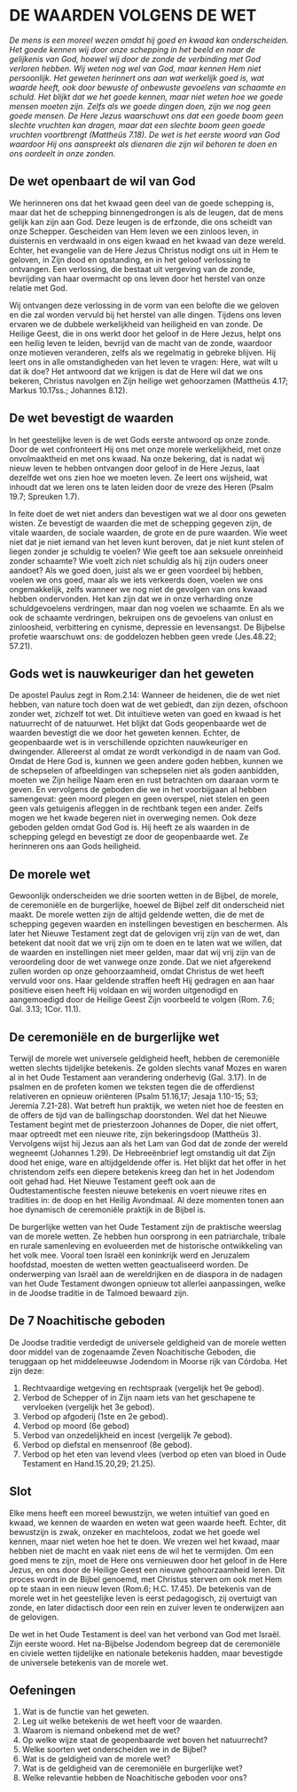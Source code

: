 # DE WAARDEN VOLGENS DE WET

*De mens is een moreel wezen omdat hij goed en kwaad kan onderscheiden. Het goede kennen wij door onze schepping in het beeld en naar de gelijkenis van God, hoewel wij door de zonde de verbinding met God verloren hebben. Wij weten nog wel van God, maar kennen Hem niet persoonlijk. Het geweten herinnert ons aan wat werkelijk goed is, wat waarde heeft, ook door bewuste of onbewuste gevoelens van schaamte en schuld. Het blijkt dat we het goede kennen, maar niet weten hoe we goede mensen moeten zijn. Zelfs als we goede dingen doen, zijn we nog geen goede mensen. De Here Jezus waarschuwt ons dat een goede boom geen slechte vruchten kan dragen, maar dat een slechte boom geen goede vruchten voortbrengt (Mattheüs 7.18).*
*De wet is het eerste woord van God waardoor Hij ons aanspreekt als dienaren die zijn wil behoren te doen en ons oordeelt in onze zonden.*

## De wet openbaart de wil van God

We herinneren ons dat het kwaad geen deel van de goede schepping is, maar dat het de schepping binnengedrongen is als de leugen, dat de mens gelijk kan zijn aan God. Deze leugen is de erfzonde, die ons scheidt van onze Schepper. Gescheiden van Hem leven we een zinloos leven, in duisternis en verdwaald in ons eigen kwaad en het kwaad van deze wereld.  Echter, het evangelie van de Here Jezus Christus nodigt ons uit in Hem te geloven, in Zijn dood en opstanding, en in het geloof verlossing te ontvangen. Een verlossing, die bestaat uit vergeving van de zonde, bevrijding van haar overmacht op ons leven door het herstel van onze relatie met God. 

Wij ontvangen deze verlossing in de vorm van een belofte die we geloven en die zal worden vervuld bij het herstel van alle dingen. Tijdens ons leven ervaren we de dubbele werkelijkheid van heiligheid en van zonde. De Heilige Geest, die in ons werkt door het geloof in de Here Jezus, helpt ons een heilig leven te leiden, bevrijd van de macht van de zonde, waardoor onze motieven veranderen, zelfs als we regelmatig in gebreke blijven. Hij leert ons in alle omstandigheden van het leven te vragen: Here, wat wilt u dat ik doe? Het antwoord dat we krijgen is dat de Here wil dat we ons bekeren, Christus navolgen en Zijn heilige wet gehoorzamen (Mattheüs 4.17; Markus 10.17ss.; Johannes 8.12). 

## De wet bevestigt de waarden

In het geestelijke leven is de wet Gods eerste antwoord op onze zonde. Door de wet confronteert Hij ons met onze morele werkelijkheid, met onze onvolmaaktheid en met ons kwaad. Na onze bekering, dat is nadat wij nieuw leven te hebben ontvangen door geloof in de Here Jezus, laat dezelfde wet ons zien hoe we moeten leven. Ze leert ons wijsheid, wat inhoudt dat we leren ons te laten leiden door de vreze des Heren (Psalm 19.7; Spreuken 1.7).

In feite doet de wet niet anders dan bevestigen wat we al door ons geweten wisten. Ze bevestigt de waarden die met de schepping gegeven zijn, de vitale waarden, de sociale waarden, de grote en de pure waarden. Wie weet niet dat je niet iemand van het leven kunt beroven, dat je niet kunt stelen of liegen zonder je schuldig te voelen? Wie geeft toe aan seksuele onreinheid zonder schaamte? Wie voelt zich niet schuldig als hij zijn ouders oneer aandoet? Als we goed doen, juist als we er geen voordeel bij hebben, voelen we ons goed, maar als we iets verkeerds doen, voelen we ons ongemakkelijk, zelfs wanneer we nog niet de gevolgen van ons kwaad hebben ondervonden.  Het kan zijn dat we in onze verharding onze schuldgevoelens verdringen, maar dan nog voelen we schaamte. En als we ook de schaamte verdringen, bekruipen ons de gevoelens van onlust en zinloosheid, verbittering en cynisme, depressie en levensangst. De Bijbelse profetie waarschuwt ons: de goddelozen hebben geen vrede (Jes.48.22; 57.21).

## Gods wet is nauwkeuriger dan het geweten

De apostel Paulus zegt in Rom.2.14: Wanneer de heidenen, die de wet niet hebben, van nature toch doen wat de wet gebiedt, dan zijn dezen, ofschoon zonder wet, zichzelf tot wet.  Dit intuïtieve weten van goed en kwaad is het natuurrecht of de natuurwet. Het blijkt dat Gods geopenbaarde wet de waarden bevestigt die we door het geweten kennen. Echter, de geopenbaarde wet is in verschillende opzichten nauwkeuriger en dwingender. Allereerst al omdat ze wordt verkondigd in de naam van God. Omdat de Here God is, kunnen we geen andere goden hebben, kunnen we de schepselen of afbeeldingen van schepselen niet als goden aanbidden, moeten we Zijn heilige Naam eren en rust betrachten om daaraan vorm te geven. En vervolgens de geboden die we in het voorbijgaan al hebben samengevat: geen moord plegen en geen overspel, niet stelen en geen geen vals getuigenis afleggen in de rechtbank tegen een ander. Zelfs mogen we het kwade begeren niet in overweging nemen. Ook deze geboden gelden omdat God God is. Hij heeft ze als waarden in de schepping gelegd en bevestigt ze door de geopenbaarde wet. Ze herinneren ons aan Gods heiligheid. 

## De morele wet
Gewoonlijk onderscheiden we drie soorten wetten in de Bijbel, de morele, de ceremoniële en de burgerlijke, hoewel de Bijbel zelf dit onderscheid niet maakt. De morele wetten zijn de altijd geldende wetten, die de met de schepping gegeven waarden en instellingen bevestigen en beschermen. Als later het Nieuwe Testament zegt dat de gelovigen vrij zijn van de wet, dan betekent dat nooit dat we vrij zijn om te doen en te laten wat we willen, dat de waarden en instellingen niet meer gelden, maar dat wij vrij zijn van de veroordeling door de wet vanwege onze zonde. Dat we niet afgerekend zullen worden op onze gehoorzaamheid, omdat Christus de wet heeft vervuld voor ons. Haar geldende straffen heeft Hij gedragen en aan haar positieve eisen heeft Hij voldaan en wij worden uitgenodigd en aangemoedigd door de Heilige Geest Zijn voorbeeld te volgen (Rom. 7.6; Gal. 3.13; 1Cor. 11.1).

## De ceremoniële en de burgerlijke wet

Terwijl de morele wet universele geldigheid heeft, hebben de ceremoniële wetten slechts tijdelijke betekenis. Ze golden slechts vanaf Mozes en waren al in het Oude Testament aan verandering onderhevig  (Gal. 3.17). In de psalmen en de profeten komen we teksten tegen die de offerdienst relativeren en opnieuw oriënteren (Psalm 51.16,17; Jesaja 1.10-15; 53; Jeremía 7.21-28). Wat betreft hun praktijk, we weten niet hoe de feesten en de offers de tijd van de ballingschap doorstonden. Wel dat het Nieuwe Testament begint met de priesterzoon Johannes de Doper, die niet offert, maar optreedt met een nieuwe rite, zijn bekeringsdoop (Mattheüs 3). Vervolgens wijst hij Jezus aan als het Lam van God dat de zonde der wereld wegneemt  (Johannes 1.29). De Hebreeënbrief legt omstandig uit dat Zijn dood het enige, ware en altijdgeldende offer is. Het blijkt dat het offer in het christendom zelfs een diepere betekenis kreeg dan het in het Jodendom ooit gehad had. Het Nieuwe Testament geeft ook aan de Oudtestamentische feesten nieuwe betekenis en voert nieuwe rites en tradities in: de doop en het Heilig Avondmaal. Al deze momenten tonen aan hoe dynamisch de ceremoniële praktijk in de Bijbel is.   

De burgerlijke wetten van het Oude Testament zijn de praktische weerslag van de morele wetten. Ze hebben hun oorsprong in een patriarchale, tribale en rurale samenleving en evolueerden met de historische ontwikkeling van het volk mee. Vooral toen Israël een koninkrijk werd en Jeruzalem hoofdstad, moesten de wetten wetten geactualiseerd worden. De onderwerping van Israël aan de wereldrijken en de diaspora in de nadagen van het Oude Testament dwongen opnieuw tot allerlei aanpassingen, welke in de Joodse traditie in de Talmoed bewaard zijn. 
	
## De 7 Noachitische geboden

De Joodse traditie verdedigt de universele geldigheid van de morele wetten door middel van de zogenaamde Zeven Noachitische Geboden, die teruggaan op het middeleeuwse Jodendom in Moorse rijk van Córdoba. Het zijn deze: 

1. Rechtvaardige wetgeving en rechtspraak  (vergelijk het 9e gebod).
2. Verbod de Schepper of in Zijn naam iets van het geschapene te vervloeken (vergelijk het 3e gebod).
3. Verbod op afgoderij  (1ste en 2e gebod). 
4. Verbod op moord  (6e gebod)
5. Verbod van onzedelijkheid en incest  (vergelijk 7e gebod).
6. Verbod op diefstal en mensenroof  (8e gebod).
7. Verbod op het eten van levend vlees (verbod op eten van bloed in Oude Testament en Hand.15.20,29; 21.25). 

## Slot 

Elke mens heeft een moreel bewustzijn, we weten intuïtief van goed en kwaad, we kennen de waarden en weten wat geen waarde heeft. Echter, dit bewustzijn is zwak, onzeker en machteloos, zodat we het goede wel kennen, maar niet weten hoe het te doen. We vrezen wel het kwaad, maar hebben niet de macht en vaak niet eens de wil het te vermijden. Om een goed mens te zijn, moet de Here ons vernieuwen door het geloof in de Here Jezus, en ons door de Heilige Geest een nieuwe gehoorzaamheid leren. Dit proces wordt in de Bijbel genoemd, met Christus sterven om ook met Hem op te staan in een nieuw leven (Rom.6; H.C. 17.45). De betekenis van de morele wet in het geestelijke leven is eerst pedagogisch, zij overtuigt van zonde, en later didactisch door een rein en zuiver leven te onderwijzen aan de gelovigen.  

De wet in het Oude Testament is deel van het verbond van God met Israël. Zijn eerste woord. Het na-Bijbelse Jodendom begreep dat de ceremoniële en civiele wetten tijdelijke en nationale betekenis hadden, maar  bevestigde de universele betekenis van de morele wet.

## Oefeningen
1. Wat is de functie van het geweten.
2. Leg uit welke betekenis de wet heeft voor de waarden.
3. Waarom is niemand onbekend met de wet?
4. Op welke wijze staat de geopenbaarde wet boven het natuurrecht?
5. Welke soorten wet onderscheiden we in de Bijbel?
6. Wat is de geldigheid van de morele wet?
7. Wat is de geldigheid van de ceremoniële en burgerlijke wet?
8. Welke relevantie hebben de Noachitische geboden voor ons?



